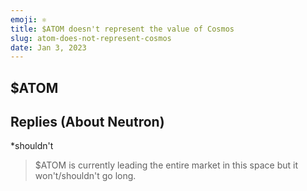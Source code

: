```yaml
---
emoji: ⚛️
title: $ATOM doesn't represent the value of Cosmos
slug: atom-does-not-represent-cosmos
date: Jan 3, 2023
---
```


## $ATOM

<Tweet tweetId="1610227591931396096" />
<Tweet tweetId="1610227598898114561" />
<Tweet tweetId="1610227601192390657" />
<Tweet tweetId="1610227603142742017" />
<Tweet tweetId="1610228342892146688" />

## Replies (About Neutron)

<Tweet tweetId="1610236723182833671" mine={false} />
<Tweet tweetId="1610258078930448386" mine={false} />

\*shouldn't

> $ATOM is currently leading the entire market in this space but it won't/shouldn't go long.

<Tweet tweetId="1610269467749265410" mine={false} />

<Tweet tweetId="1610271736112754695" mine={false} />
<Tweet tweetId="1610272334501543936" mine={false} />
<Tweet tweetId="1610273031552897025" mine={false} />
<Tweet tweetId="1610273807192948737" mine={false} />
<Tweet tweetId="1610274062194049024" mine={false} />
<Tweet tweetId="1610285495237607425" mine={false} />
<Tweet tweetId="1610285594000908288" mine={false} />
<Tweet tweetId="1610285624149540864" mine={false} />
<Tweet tweetId="1610285649890009089" mine={false} />
